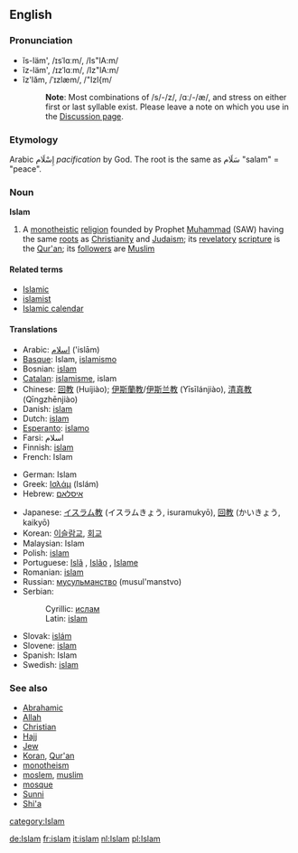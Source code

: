 ==English==

===Pronunciation===
*ĭs-läm', /ɪsˈlɑːm/, /Is"lA:m/
*ĭz-läm', /ɪzˈlɑːm/, /Iz"lA:m/
*ĭz'lăm, /ˈɪzlæm/, /"Izl{m/
*:'''Note''': Most combinations of /s/-/z/, /ɑː/-/æ/, and stress on either first or last syllable exist. Please leave a note on which you use in the [[Talk:Islam|Discussion page]].

===Etymology===
Arabic إِسْلَام ''pacification'' by God. The root is the same as  سَلَام "salam" = "peace".

===Noun===
'''Islam'''
{{wikipedia}}
# A [[monotheistic]] [[religion]] founded by Prophet [[Muhammad]] (SAW) having the same [[root]]s as [[Christianity]] and [[Judaism]]; its [[revelatory]] [[scripture]] is the [[Qur'an]]; its [[follower]]s are [[Muslim]]
====Related terms====
*[[Islamic]]
*[[islamist]]
*[[Islamic calendar]]
====Translations====
{{top}}
*Arabic: [[اسلام]] ('islām)
*[[Basque]]: Islam, [[islamismo]]
*Bosnian: [[islam#Bosnian|islam]] {{m}}
*[[Catalan]]: [[islamisme]], islam
*Chinese: [[回教]] (Huíjiào); [[伊斯蘭教]]/[[伊斯兰教]] (Yīsīlánjiào), [[清真教]] (Qīngzhēnjiào)
*Danish: [[islam]]
*Dutch: [[islam]] {{m}}
*[[Esperanto]]: [[islamo]]
*Farsi: اسلام{{eslAm}}
*Finnish: [[islam]]
*French: Islam {{m}}

*German: Islam {{m}}
*Greek: [[Ισλάμ]] {{n}} (Isl&aacute;m)
*Hebrew: [[איסלאם]]
{{mid}}
*Japanese: [[イスラム教]] (イスラムきょう, isuramukyō), [[回教]] (かいきょう, kaikyō)
*Korean: [[이슬람교]], [[회교]]
*Malaysian: Islam
*Polish: [[islam]]
*Portuguese: [[Islã]] {{m}}, [[Islão]] {{m}}, [[Islame]] {{m}}
*Romanian: [[islam]]
*Russian: [[мусульманство]] {{n}} (musul'manstvo)
*Serbian:
*:Cyrillic: [[ислам#Serbian|ислам]] {{m}}
*:Latin: [[islam#Serbian|islam]] {{m}}
*Slovak: [[islám]] {{m}}
*Slovene: [[islam]] {{m}}
*Spanish: Islam {{m}}
*Swedish: [[islam]]
{{bottom}}

===See also===
*[[Abrahamic]]
*[[Allah]]
*[[Christian]]
*[[Hajj]]
*[[Jew]]
*[[Koran]], [[Qur'an]]
*[[monotheism]]
*[[moslem]], [[muslim]]
*[[mosque]]
*[[Sunni]]
*[[Shi'a]]

[[category:Islam]]

[[de:Islam]]
[[fr:islam]]
[[it:islam]]
[[nl:Islam]]
[[pl:Islam]]
